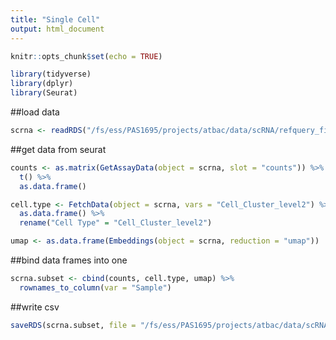 ```yaml
---
title: "Single Cell"
output: html_document
---
```


```r
knitr::opts_chunk$set(echo = TRUE)

library(tidyverse)
library(dplyr)
library(Seurat)
```

##load data
```r
scrna <- readRDS("/fs/ess/PAS1695/projects/atbac/data/scRNA/refquery_final.rds")
```

##get data from seurat
```r
counts <- as.matrix(GetAssayData(object = scrna, slot = "counts")) %>%
  t() %>%
  as.data.frame()

cell.type <- FetchData(object = scrna, vars = "Cell_Cluster_level2") %>%
  as.data.frame() %>%
  rename("Cell Type" = "Cell_Cluster_level2")

umap <- as.data.frame(Embeddings(object = scrna, reduction = "umap")) 
```

##bind data frames into one
```r
scrna.subset <- cbind(counts, cell.type, umap) %>%
  rownames_to_column(var = "Sample")
```

##write csv
```r
saveRDS(scrna.subset, file = "/fs/ess/PAS1695/projects/atbac/data/scRNA/scrna-seurat-subset.RDS")
```

